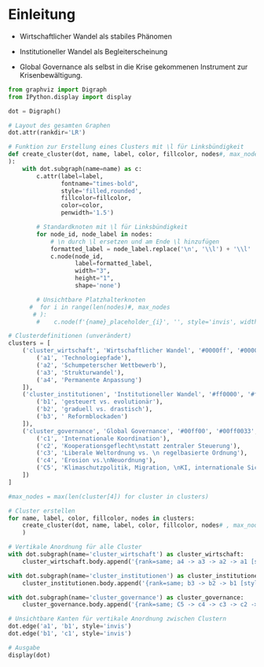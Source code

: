 # Einleitung 

- Wirtschaftlicher Wandel als stabiles Phänomen

- Institutioneller Wandel als Begleiterscheinung

- Global Governance als selbst in die Krise gekommenen Instrument zur Krisenbewältigung.

```python

from graphviz import Digraph
from IPython.display import display

dot = Digraph()

# Layout des gesamten Graphen
dot.attr(rankdir='LR')

# Funktion zur Erstellung eines Clusters mit \l für Linksbündigkeit
def create_cluster(dot, name, label, color, fillcolor, nodes#, max_nodes
):
    with dot.subgraph(name=name) as c:
        c.attr(label=label,
               fontname="times-bold",
               style='filled,rounded',
               fillcolor=fillcolor,
               color=color,
               penwidth='1.5')

        # Standardknoten mit \l für Linksbündigkeit
        for node_id, node_label in nodes:
            # \n durch \l ersetzen und am Ende \l hinzufügen
            formatted_label = node_label.replace('\n', '\\l') + '\\l'
            c.node(node_id,
                   label=formatted_label,
                   width="3",
                   height="1",
                   shape='none')

        # Unsichtbare Platzhalterknoten
      #  for i in range(len(nodes)#, max_nodes
       # ):
        #    c.node(f'{name}_placeholder_{i}', '', style='invis', width="3", height="1")

# Clusterdefinitionen (unverändert)
clusters = [
    ('cluster_wirtschaft', 'Wirtschaftlicher Wandel', '#0000ff', '#0000ff33', [
        ('a1', 'Technologiepfade'),
        ('a2', 'Schumpeterscher Wettbewerb'),
        ('a3', 'Strukturwandel'),
        ('a4', 'Permanente Anpassung')
    ]),
    ('cluster_institutionen', 'Institutioneller Wandel', '#ff0000', '#ff000033', [
        ('b1', 'gesteuert vs. evolutionär'),
        ('b2', 'graduell vs. drastisch'),
        ('b3', ' Reformblockaden')
    ]),
    ('cluster_governance', 'Global Governance', '#00ff00', '#00ff0033', [
        ('c1', 'Internationale Koordination'),
        ('c2', 'Kooperationsgeflecht\nstatt zentraler Steuerung'),
        ('c3', 'Liberale Weltordnung vs. \n regelbasierte Ordnung'),
        ('c4', 'Erosion vs.\nNeuordnung'),
        ('C5', 'Klimaschutzpolitik, Migration, \nKI, internationale Sicherheit, ...')
    ])
]

#max_nodes = max(len(cluster[4]) for cluster in clusters)

# Cluster erstellen
for name, label, color, fillcolor, nodes in clusters:
    create_cluster(dot, name, label, color, fillcolor, nodes# , max_nodes
    )

# Vertikale Anordnung für alle Cluster
with dot.subgraph(name='cluster_wirtschaft') as cluster_wirtschaft:
    cluster_wirtschaft.body.append('{rank=same; a4 -> a3 -> a2 -> a1 [style=invis]}')

with dot.subgraph(name='cluster_institutionen') as cluster_institutionen:
    cluster_institutionen.body.append('{rank=same; b3 -> b2 -> b1 [style=invis]}')

with dot.subgraph(name='cluster_governance') as cluster_governance:
    cluster_governance.body.append('{rank=same; C5 -> c4 -> c3 -> c2 -> c1 [style=invis]}')

# Unsichtbare Kanten für vertikale Anordnung zwischen Clustern
dot.edge('a1', 'b1', style='invis')
dot.edge('b1', 'c1', style='invis')

# Ausgabe
display(dot)



```


